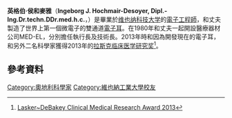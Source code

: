 {{Infobox scientist
| name              = 英格伯·侯和麥雅<BR/>Ingeborg J. Hochmair-Desoyer
| image             = Ingeborg J. Hochmair-Desoyer.jpg
| image_size        = 200px
| alt               =
| birth_name        =
| birth_date        = 1953出生於奧地利的維也納
| birth_place       =
| death_date        = <!-- {{Death date and age|YYYY|MM|DD|YYYY|MM|DD}} (death date then birth date) -->
| death_place       =
| residence         = 奧地利的[[因斯布鲁克|因斯布鲁克]]
| fields            = [[電子工程|電子工程]]
| occupation        = MED-EL
| workplaces        = MED-EL
| alma_mater        =
| thesis_title      =
| thesis_url        =
| thesis_year       =
| doctoral_advisor  =
| academic_advisors =
| doctoral_students =
| notable_students  =
| known_for         =
| author_abbrev_bot =
| author_abbrev_zoo =
| awards            = [[拉斯克临床医学研究奖|拉斯克临床医学研究奖]]（2013年）
| signature         = <!--(filename only)-->
| signature_alt     =
| website           = <!-- {{URL|www.example.com}} -->
| footnotes         =
| spouse            = {{link-en|歐文·侯和麥雅|Erwin Hochmair}}
| children          =
}}

'''英格伯·侯和麥雅'''（'''Ingeborg J. Hochmair-Desoyer, Dipl.-Ing.Dr.techn.DDr.med.h.c.'''，{{bd|1953年||||catIdx=H侯}}）是畢業於[[维也纳科技大学|维也纳科技大学]]的[[電子工程|電子]][[工程師|工程師]]，和丈夫{{link-en|歐文·侯和麥雅|Erwin Hochmair}}製造了世界上第一個微電子的雙通道[[人工耳蜗|電子耳]]。在1980年和丈夫一起開設醫療器材公司MED-EL，分別擔任執行長及技術長。2013年時和因為開發現在的電子耳，和另外二名科學家獲得2013年的[[拉斯克临床医学研究奖|拉斯克临床医学研究奖]]<REF>[http://www.laskerfoundation.org/awards/2013_c_description.htm Lasker~DeBakey Clinical Medical Research Award 2013]</REF>。

==參考資料==
{{reflist}}

{{Authority control}}
{{歐洲科學家小作品}}
{{DEFAULTSORT:Hochmair, Ingeborg}}
[[Category:奧地利科學家|Category:奧地利科學家]]
[[Category:維也納工業大學校友|Category:維也納工業大學校友]]